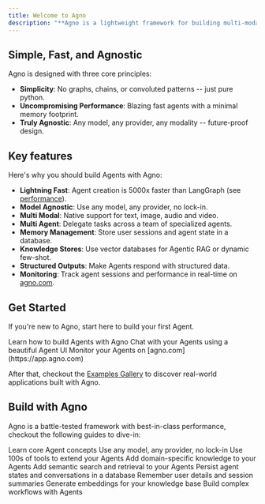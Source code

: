 ```yaml
---
title: Welcome to Agno
description: "**Agno is a lightweight framework for building multi-modal Agents.**"
---
```


## Simple, Fast, and Agnostic

Agno is designed with three core principles:

- **Simplicity**: No graphs, chains, or convoluted patterns -- just pure python.
- **Uncompromising Performance**: Blazing fast agents with a minimal memory footprint.
- **Truly Agnostic**: Any model, any provider, any modality -- future-proof design.

## Key features

Here's why you should build Agents with Agno:

- **Lightning Fast**: Agent creation is 5000x faster than LangGraph (see [performance](https://github.com/agno-agi/agno/tree?tab=readme-ov-file#performance)).
- **Model Agnostic**: Use any model, any provider, no lock-in.
- **Multi Modal**: Native support for text, image, audio and video.
- **Multi Agent**: Delegate tasks across a team of specialized agents.
- **Memory Management**: Store user sessions and agent state in a database.
- **Knowledge Stores**: Use vector databases for Agentic RAG or dynamic few-shot.
- **Structured Outputs**: Make Agents respond with structured data.
- **Monitoring**: Track agent sessions and performance in real-time on [agno.com](https://app.agno.com).

## Get Started

If you're new to Agno, start here to build your first Agent.

<CardGroup cols={3}>
  <Card
    title="Build your first Agent"
    icon="user-astronaut"
    iconType="duotone"
    href="/get-started/agents"
  >
    Learn how to build Agents with Agno
  </Card>
  <Card
    title="Agent Playground"
    icon="comment-dots"
    iconType="duotone"
    href="/get-started/playground"
  >
    Chat with your Agents using a beautiful Agent UI
  </Card>
  <Card
    title="Agent Observability"
    icon="rocket-launch"
    iconType="duotone"
    href="/get-started/monitoring"
  >
    Monitor your Agents on [agno.com](https://app.agno.com)
  </Card>
</CardGroup>

After that, checkout the [Examples Gallery](/examples) to discover real-world applications built with Agno.

## Build with Agno

Agno is a battle-tested framework with best-in-class performance, checkout the following guides to dive-in:

<CardGroup cols={3}>
  <Card title="Agents" icon="user-astronaut" iconType="duotone" href="/agents">
    Learn core Agent concepts
  </Card>
  <Card title="Models" icon="microchip" iconType="duotone" href="/models">
    Use any model, any provider, no lock-in
  </Card>
  <Card
    title="Tools"
    icon="screwdriver-wrench"
    iconType="duotone"
    href="/tools"
  >
    Use 100s of tools to extend your Agents
  </Card>
  <Card title="Knowledge" icon="brain" iconType="duotone" href="/knowledge">
    Add domain-specific knowledge to your Agents
  </Card>
  <Card
    title="Vector Databases"
    icon="spider-web"
    iconType="duotone"
    href="/vectordb"
  >
    Add semantic search and retrieval to your Agents
  </Card>
  <Card title="Storage" icon="database" iconType="duotone" href="/storage">
    Persist agent states and conversations in a database
  </Card>
  <Card
    title="Memory"
    icon="lightbulb"
    iconType="duotone"
    href="/agents/memory"
  >
    Remember user details and session summaries
  </Card>
  <Card
    title="Embeddings"
    icon="network-wired"
    iconType="duotone"
    href="/embedder"
  >
    Generate embeddings for your knowledge base
  </Card>
  <Card
    title="Workflows"
    icon="diagram-project"
    iconType="duotone"
    href="/workflows"
  >
    Build complex workflows with Agents
  </Card>
</CardGroup>
